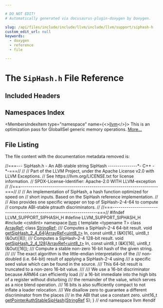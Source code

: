 ```yaml
---

# DO NOT EDIT!
# Automatically generated via docusaurus-plugin-doxygen by Doxygen.

slug: /api/files/include/include/llvm/include/llvm/support/siphash-h
custom_edit_url: null
keywords:
  - doxygen
  - reference
  - file

---
```





# The `SipHash.h` File Reference

<DoxygenPage pluginConfig={pluginConfig}>



## Included Headers

<IncludesList>
<IncludesListItem
  filePath="cstdint"
  permalink=""
  isLocal="false" />
</IncludesList>

## Namespaces Index

<MembersIndex>

<MembersIndexItem
  type="namespace"
  name={<><a href="/docs/api/namespaces/llvm">llvm</a></>}>
This is an optimization pass for GlobalISel generic memory operations. <a href="/docs/api/namespaces/llvm/#details">More...</a>
</MembersIndexItem>

</MembersIndex>


## File Listing

The file content with the documentation metadata removed is:

<ProgramListing>

<Link id="l00001" /><CodeLine lineNumber="1"><span class="doxyHighlightComment">//===--- SipHash.h - An ABI-stable string SipHash ---------------&#42;- C++ -&#42;-===//</span></CodeLine>
<Link id="l00002" /><CodeLine lineNumber="2"><span class="doxyHighlightComment">//</span></CodeLine>
<Link id="l00003" /><CodeLine lineNumber="3"><span class="doxyHighlightComment">// Part of the LLVM Project, under the Apache License v2.0 with LLVM Exceptions.</span></CodeLine>
<Link id="l00004" /><CodeLine lineNumber="4"><span class="doxyHighlightComment">// See https://llvm.org/LICENSE.txt for license information.</span></CodeLine>
<Link id="l00005" /><CodeLine lineNumber="5"><span class="doxyHighlightComment">// SPDX-License-Identifier: Apache-2.0 WITH LLVM-exception</span></CodeLine>
<Link id="l00006" /><CodeLine lineNumber="6"><span class="doxyHighlightComment">//</span></CodeLine>
<Link id="l00007" /><CodeLine lineNumber="7"><span class="doxyHighlightComment">//===----------------------------------------------------------------------===//</span></CodeLine>
<Link id="l00008" /><CodeLine lineNumber="8"><span class="doxyHighlightComment">//</span></CodeLine>
<Link id="l00009" /><CodeLine lineNumber="9"><span class="doxyHighlightComment">// An implementation of SipHash, a hash function optimized for speed on</span></CodeLine>
<Link id="l00010" /><CodeLine lineNumber="10"><span class="doxyHighlightComment">// short inputs. Based on the SipHash reference implementation.</span></CodeLine>
<Link id="l00011" /><CodeLine lineNumber="11"><span class="doxyHighlightComment">//</span></CodeLine>
<Link id="l00012" /><CodeLine lineNumber="12"><span class="doxyHighlightComment">// Also provides one specific wrapper on top of SipHash-2-4-64 to compute</span></CodeLine>
<Link id="l00013" /><CodeLine lineNumber="13"><span class="doxyHighlightComment">// compute ABI-stable ptrauth discriminators.</span></CodeLine>
<Link id="l00014" /><CodeLine lineNumber="14"><span class="doxyHighlightComment">//</span></CodeLine>
<Link id="l00015" /><CodeLine lineNumber="15"><span class="doxyHighlightComment">//===----------------------------------------------------------------------===//</span></CodeLine>
<Link id="l00016" /><CodeLine lineNumber="16"></CodeLine>
<Link id="l00017" /><CodeLine lineNumber="17"><span class="doxyHighlightPreprocessor">#ifndef LLVM&#95;SUPPORT&#95;SIPHASH&#95;H</span></CodeLine>
<Link id="l00018" /><CodeLine lineNumber="18"><span class="doxyHighlightPreprocessor">#define LLVM&#95;SUPPORT&#95;SIPHASH&#95;H</span></CodeLine>
<Link id="l00019" /><CodeLine lineNumber="19"></CodeLine>
<Link id="l00020" /><CodeLine lineNumber="20"><span class="doxyHighlightPreprocessor">#include &lt;cstdint&gt;</span></CodeLine>
<Link id="l00021" /><CodeLine lineNumber="21"></CodeLine>
<Link id="l00022" /><CodeLine lineNumber="22"><span class="doxyHighlightKeyword">namespace </span><span class="doxyHighlight"><a href="/docs/api/namespaces/llvm">llvm</a> &#123;</span></CodeLine>
<Link id="l00023" /><CodeLine lineNumber="23"></CodeLine>
<Link id="l00024" /><CodeLine lineNumber="24"><span class="doxyHighlightKeyword">template</span><span class="doxyHighlight"> &lt;</span><span class="doxyHighlightKeyword">typename</span><span class="doxyHighlight"> T&gt; </span><span class="doxyHighlightKeyword">class </span><span class="doxyHighlight"><a href="/docs/api/classes/llvm/arrayref">ArrayRef</a>;</span></CodeLine>
<Link id="l00025" /><CodeLine lineNumber="25"><span class="doxyHighlightKeyword">class </span><span class="doxyHighlight"><a href="/docs/api/classes/llvm/stringref">StringRef</a>;</span></CodeLine>
<Link id="l00026" /><CodeLine lineNumber="26"></CodeLine>
<Link id="l00027" /><CodeLine lineNumber="27"><span class="doxyHighlightComment">/// Computes a SipHash-2-4 64-bit result.</span></CodeLine>
<Link id="l00028" /><CodeLine lineNumber="28"><span class="doxyHighlightKeywordType">void</span><span class="doxyHighlight"> <a href="/docs/api/namespaces/llvm/#a155c6d528429c339eb352bfe2a715fe7">getSipHash&#95;2&#95;4&#95;64</a>(<a href="/docs/api/classes/llvm/arrayref">ArrayRef&lt;uint8&#95;t&gt;</a> In, </span><span class="doxyHighlightKeyword">const</span><span class="doxyHighlight"> uint8&#95;t (&amp;K)&#91;16&#93;,</span></CodeLine>
<Link id="l00029" /><CodeLine lineNumber="29"><span class="doxyHighlight">                       uint8&#95;t (&amp;Out)&#91;8&#93;);</span></CodeLine>
<Link id="l00030" /><CodeLine lineNumber="30"></CodeLine>
<Link id="l00031" /><CodeLine lineNumber="31"><span class="doxyHighlightComment">/// Computes a SipHash-2-4 128-bit result.</span></CodeLine>
<Link id="l00032" /><CodeLine lineNumber="32"><span class="doxyHighlightKeywordType">void</span><span class="doxyHighlight"> <a href="/docs/api/namespaces/llvm/#abc54d0205758f7b576ea87bd3ba70a5e">getSipHash&#95;2&#95;4&#95;128</a>(<a href="/docs/api/classes/llvm/arrayref">ArrayRef&lt;uint8&#95;t&gt;</a> In, </span><span class="doxyHighlightKeyword">const</span><span class="doxyHighlight"> uint8&#95;t (&amp;K)&#91;16&#93;,</span></CodeLine>
<Link id="l00033" /><CodeLine lineNumber="33"><span class="doxyHighlight">                        uint8&#95;t (&amp;Out)&#91;16&#93;);</span></CodeLine>
<Link id="l00034" /><CodeLine lineNumber="34"></CodeLine>
<Link id="l00035" /><CodeLine lineNumber="35"><span class="doxyHighlightComment">/// Compute a stable non-zero 16-bit hash of the given string.</span></CodeLine>
<Link id="l00036" /><CodeLine lineNumber="36"><span class="doxyHighlightComment">///</span></CodeLine>
<Link id="l00037" /><CodeLine lineNumber="37"><span class="doxyHighlightComment">/// The exact algorithm is the little-endian interpretation of the</span></CodeLine>
<Link id="l00038" /><CodeLine lineNumber="38"><span class="doxyHighlightComment">/// non-doubled (i.e. 64-bit) result of applying a SipHash-2-4 using</span></CodeLine>
<Link id="l00039" /><CodeLine lineNumber="39"><span class="doxyHighlightComment">/// a specific seed value which can be found in the source.</span></CodeLine>
<Link id="l00040" /><CodeLine lineNumber="40"><span class="doxyHighlightComment">/// This 64-bit result is truncated to a non-zero 16-bit value.</span></CodeLine>
<Link id="l00041" /><CodeLine lineNumber="41"><span class="doxyHighlightComment">///</span></CodeLine>
<Link id="l00042" /><CodeLine lineNumber="42"><span class="doxyHighlightComment">/// We use a 16-bit discriminator because ARM64 can efficiently load</span></CodeLine>
<Link id="l00043" /><CodeLine lineNumber="43"><span class="doxyHighlightComment">/// a 16-bit immediate into the high bits of a register without disturbing</span></CodeLine>
<Link id="l00044" /><CodeLine lineNumber="44"><span class="doxyHighlightComment">/// the remainder of the value, which serves as a nice blend operation.</span></CodeLine>
<Link id="l00045" /><CodeLine lineNumber="45"><span class="doxyHighlightComment">/// 16 bits is also sufficiently compact to not inflate a loader relocation.</span></CodeLine>
<Link id="l00046" /><CodeLine lineNumber="46"><span class="doxyHighlightComment">/// We disallow zero to guarantee a different discriminator from the places</span></CodeLine>
<Link id="l00047" /><CodeLine lineNumber="47"><span class="doxyHighlightComment">/// in the ABI that use a constant zero.</span></CodeLine>
<Link id="l00048" /><CodeLine lineNumber="48"><span class="doxyHighlight">uint16&#95;t <a href="/docs/api/namespaces/llvm/#a95bf65a141564e084f6fac52c00b6a6d">getPointerAuthStableSipHash</a>(<a href="/docs/api/classes/llvm/stringref">StringRef</a> S);</span></CodeLine>
<Link id="l00049" /><CodeLine lineNumber="49"></CodeLine>
<Link id="l00050" /><CodeLine lineNumber="50"><span class="doxyHighlight">&#125; </span><span class="doxyHighlightComment">// end namespace llvm</span></CodeLine>
<Link id="l00051" /><CodeLine lineNumber="51"></CodeLine>
<Link id="l00052" /><CodeLine lineNumber="52"><span class="doxyHighlightPreprocessor">#endif</span></CodeLine>

</ProgramListing>


</DoxygenPage>
